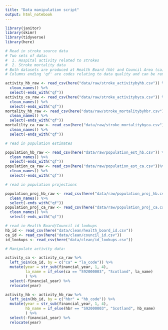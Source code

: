```yaml
---
title: "Data manipulation script"
output: html_notebook
---
```


```r
library(janitor)
library(skimr)
library(tidyverse)
library(here)
```

```r
# Read in stroke source data
# Two sets of data: 
#  1. Hospital activity related to strokes
#  2. Stroke mortality data
# Both datasets are produced at Health Board (hb) and Council Area (ca)
# Columns ending 'qf' are codes relating to data quality and can be removed

activity_hb_raw <- read_csv(here("data/raw/stroke_activitybyhb.csv")) %>% 
  clean_names() %>% 
  select(-ends_with("qf"))
activity_ca_raw <- read_csv(here("data/raw/stroke_activitybyca.csv")) %>% 
  clean_names() %>% 
  select(-ends_with("qf"))
mortality_hb_raw <- read_csv(here("data/raw/stroke_mortalitybyhbr.csv")) %>% 
  clean_names() %>% 
  select(-ends_with("qf"))
mortalilty_ca_raw <- read_csv(here("data/raw/stroke_mortalitybyca.csv"))%>% 
  clean_names() %>% 
  select(-ends_with("qf"))
```

```r
# read in population estimates

population_hb_raw <- read_csv(here("data/raw/population_est_hb.csv")) %>% 
  clean_names() %>% 
  select(-ends_with("qf"))
population_ca_raw <- read_csv(here("data/raw/population_est_ca.csv"))%>% 
  clean_names() %>% 
  select(-ends_with("qf"))
```

```r
# read in population projections

population_proj_hb_raw <- read_csv(here("data/raw/population_proj_hb.csv")) %>% 
  clean_names() %>% 
  select(-ends_with("qf"))
population_proj_ca_raw <- read_csv(here("data/raw/population_proj_ca.csv")) %>% 
  clean_names() %>% 
  select(-ends_with("qf"))
```

```r
# read in Health Board/Council id lookups 
hb_id <- read_csv(here("data/clean/health_board_id.csv"))
ca_id <- read_csv(here("data/clean/council_id.csv"))
id_lookups <- read_csv(here("data/clean/id_lookups.csv"))
```


```r
# Manipulate activity data:

activity_ca <- activity_ca_raw %>% 
  left_join(ca_id, by = c("ca" = "la_code")) %>% 
  mutate(year = str_sub(financial_year, 1, 4),
         la_name = if_else(ca == "S92000003", "Scotland", la_name)
         ) %>% 
  select(-financial_year) %>% 
  relocate(year)

activity_hb <- activity_hb_raw %>% 
  left_join(hb_id, by = c("hbr" = "hb_code")) %>% 
  mutate(year = str_sub(financial_year, 1, 4),
         hb_name = if_else(hbr == "S92000003", "Scotland", hb_name)
         ) %>% 
  select(-financial_year) %>% 
  relocate(year)
  
```

